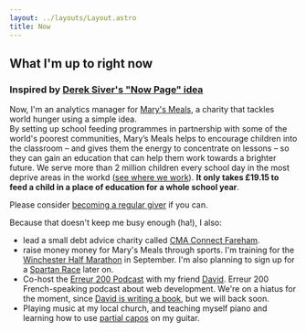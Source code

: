 ```yaml
---
layout: ../layouts/Layout.astro
title: Now
---
```


## What I'm up to right now
### Inspired by [Derek Siver's "Now Page" idea](https://nownownow.com/)

Now, I'm an analytics manager for [Mary's Meals](https://www.marysmeals.org/), a charity that tackles world hunger using a simple idea.  
By setting up school feeding programmes in partnership with some of the world's poorest communities, Mary’s Meals helps to encourage children into the classroom – and gives them the energy to concentrate on lessons – so they can gain an education that can help them work towards a brighter future. 
We serve more than 2 million children every school day in the most deprive areas in the workd ([see where we work](https://www.marysmeals.org/what-we-do/where-we-work)). **It only takes £19.15 to feed a child in a place of education for a whole school year**. 

Please consider [becoming a regular giver](https://www.marysmeals.org/get-involved/donate/become-a-regular-giver) if you can.

Because that doesn't keep me busy enough (ha!), I also:
- lead a small debt advice charity called [CMA Connect Fareham](https://cmaconnectfareham.org/).
- raise money money for Mary's Meals through sports. I'm training for the [Winchester Half Marathon](https://www.winchesterhalf.co.uk/) in September. I'm also planning to sign up for a [Spartan Race](https://www.spartan.com/) later on. 
- Co-host the [Erreur 200 Podcast](https://erreur200.com/) with my friend [David](https://thedaviddias.com/). Erreur 200 French-speaking podcast about web development. We're on a hiatus for the moment, since [David is writing a book](https://thedaviddias.substack.com/p/im-writing-a-book), but we will back soon.
- Playing music at my local church, and teaching myself piano and learning how to use [partial capos](https://partialcapo.com/) on my guitar.